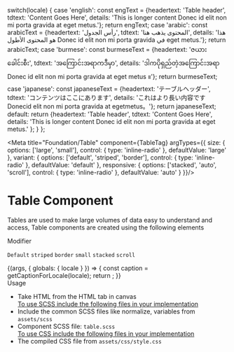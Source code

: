 

  switch(locale) {
    case 'english': const engText = {headertext: 'Table header', tdtext: 'Content Goes Here', details: 'This is longer content Donec id elit non mi porta gravida at eget metus.'}; return engText;
    case 'arabic': const arabicText = {headertext: 'رأس الجدول', tdtext: 'المحتوى يذهب هنا', details: 'هذا هو المحتوى الأطول Donec id elit non mi porta gravida في eget metus.'}; return arabicText;
    case 'burmese': const burmeseText = {headertext: 'ဇယားခေါင်းစီး', tdtext: 'အကြောင်းအရာကဒီမှာ', details: 'ဒါကပိုရှည်တဲ့အကြောင်းအရာ Donec id elit non mi porta gravida at eget metus ။'}; return burmeseText;
    case 'japanese': const japaneseText = {headertext: 'テーブルヘッダー', tdtext: 'コンテンツはここにあります', details: 'これはより長い内容ですDonecid elit non mi porta gravida at egetmetus。'}; return japaneseText;
    default:
      return {headertext: 'Table header', tdtext: 'Content Goes Here', details: 'This is longer content Donec id elit non mi porta gravida at eget metus.' };
  }
};

<Meta title="Foundation/Table" component={TableTag}
  argTypes={{
    size: {
        options: ['large', 'small'],
        control: { type: 'inline-radio' },
        defaultValue: 'large'
    },
    variant: {
        options: ['default', 'striped', 'border'],
        control: { type: 'inline-radio' },
        defaultValue: 'default'
    },
    responsive: {
        options: ['stacked', 'auto', 'scroll'],
        control: { type: 'inline-radio' },
        defaultValue: 'auto'
    }
  }}/>

<style>{`
  .subheading {
    font-weight: 700;
    font-size: 18px;
    color: #666;
    line-height: 24px;
    margin-bottom: 12px;
    margin-top: 40px;
  }
  .css-1sy7267 {
    margin: 10px 0;
  }
`}</style>

# Table Component

Tables are used to make large volumes of data easy to understand and access, Table components are created using the following elements

<div classname="subheading">Modifier</div>

<code>Default</code> <code>striped</code> <code>border</code> <code>small</code> <code>stacked</code> <code>scroll</code>


<Story name="Table">
  {(args, { globals: { locale } }) => {
    const caption = getCaptionForLocale(locale);
    return <TableTag text={caption.headertext} tdtext={caption.tdtext} details={caption.details} {...args} ></TableTag>;
  }}
</Story>

<div className="subheading">Usage</div>
<ul>
<li>Take HTML from the HTML tab in canvas</li>
<u>To use SCSS include the following files in your implementation</u>
<li>Include the common SCSS files like normalize, variables from <code>assets/scss</code></li>
<li>Component SCSS file: <code>table.scss</code></li>
<u>To use CSS include the following files in your implementation</u>
<li>The compiled CSS file from <code>assets/css/style.css</code></li>
</ul>

